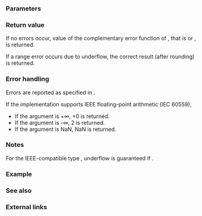 {{cpp/title|erfc|erfcf|erfcl}}
{{cpp/numeric/math/navbar}}
{{cpp/numeric/math/declarations
|family=erfc
|param1=num
|constexpr_since=26
|desc=Computes the {{enwiki|Complementary error function|complementary error function}} of {{c|num}}, that is {{c|1.0 - std::erf(num)}}, but without loss of precision for large {{c|num}}.
}}

===Parameters===
{{par begin}}
{{par|num|floating-point or integer value}}
{{par end}}

===Return value===
If no errors occur, value of the complementary error function of {{c|num}}, that is {{mathjax-or|\(\frac{2}{\sqrt{\pi} }\int_{num}^{\infty}{e^{-{t^2} }\mathsf{d}t}\)|{{mfrac|2|{{mrad|&amp;pi;}}}}{{minteg|num|∞|{{mexp|-t{{su|p=2}}}}d''t''}}}} or {{mathjax-or|\({\small 1-\operatorname{erf}(num)}\)|1-erf(num)}}, is returned.

If a range error occurs due to underflow, the correct result (after rounding) is returned.

===Error handling===
Errors are reported as specified in {{lc|math_errhandling}}.

If the implementation supports IEEE floating-point arithmetic (IEC 60559),
* If the argument is +∞, +0 is returned.
* If the argument is -∞, 2 is returned.
* If the argument is NaN, NaN is returned.

===Notes===
For the IEEE-compatible type {{c/core|double}}, underflow is guaranteed if {{c|num &gt; 26.55}}.

{{cpp/numeric/math/additional integer overload note|erfc}}

===Example===
{{example
|code=
#include &lt;cmath&gt;
#include &lt;iomanip&gt;
#include &lt;iostream&gt;

double normalCDF(double x) // Phi(-∞, x) aka N(x)
{
    return std::erfc(-x / std::sqrt(2)) / 2;
}

int main()
{
    std::cout &lt;&lt; "normal cumulative distribution function:\n"
              &lt;&lt; std::fixed &lt;&lt; std::setprecision(2);
    for (double n = 0; n &lt; 1; n += 0.1)
        std::cout &lt;&lt; "normalCDF(" &lt;&lt; n &lt;&lt; ") = " &lt;&lt; 100 * normalCDF(n) &lt;&lt; "%\n";
    
    std::cout &lt;&lt; "special values:\n"
              &lt;&lt; "erfc(-Inf) = " &lt;&lt; std::erfc(-INFINITY) &lt;&lt; '\n'
              &lt;&lt; "erfc(Inf) = " &lt;&lt; std::erfc(INFINITY) &lt;&lt; '\n';
}
|output=
normal cumulative distribution function:
normalCDF(0.00) = 50.00%
normalCDF(0.10) = 53.98%
normalCDF(0.20) = 57.93%
normalCDF(0.30) = 61.79%
normalCDF(0.40) = 65.54%
normalCDF(0.50) = 69.15%
normalCDF(0.60) = 72.57%
normalCDF(0.70) = 75.80%
normalCDF(0.80) = 78.81%
normalCDF(0.90) = 81.59%
normalCDF(1.00) = 84.13%
special values:
erfc(-Inf) = 2.00
erfc(Inf) = 0.00
}}

===See also===
{{dsc begin}}
{{dsc inc|cpp/numeric/math/dsc erf}}
{{dsc see c|c/numeric/math/erfc}}
{{dsc end}}

===External links===
{{eli|[https://mathworld.wolfram.com/Erfc.html Weisstein, Eric W. "Erfc."] From MathWorld &amp;mdash; A Wolfram Web Resource.}}

{{langlinks|de|es|fr|it|ja|pt|ru|zh}}